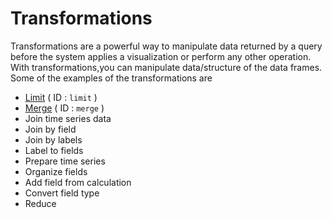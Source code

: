 # Transformations

Transformations are a powerful way to manipulate data returned by a query before the system applies a visualization or perform any other operation.
With transformations,you can manipulate data/structure of the data frames. Some of the examples of the transformations are

- [Limit](./limit) ( ID : `limit` )
- [Merge](./merge) ( ID : `merge` )
- Join time series data
- Join by field
- Join by labels
- Label to fields
- Prepare time series
- Organize fields
- Add field from calculation
- Convert field type
- Reduce
